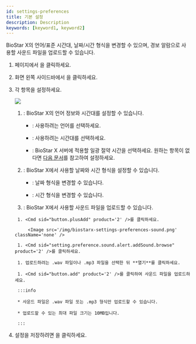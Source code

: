 ```yaml
---
id: settings-preferences
title: 기본 설정
description: Description
keywords: [keyword1, keyword2]
---
```


BioStar X의 언어/표준 시간대, 날짜/시간 형식을 변경할 수 있으며, 경보 알람으로 사용할 사운드 파일을 업로드할 수 있습니다.

1. <Cmd sid='shell.header.launcher' /> 페이지에서 <Cmd sid='shell.header.setting' />을 클릭하세요.

1. 화면 왼쪽 사이드바에서 <Cmd sid='common.preference' product='2' />을 클릭하세요.

1. 각 항목을 설정하세요.

    <Image src='/img/biostarx-settings-preferences.png' />

    <Calloutlists>

    1. <Cmd sid='preference.languageTimezone' product='2' />: BioStar X의 언어 정보와 시간대를 설정할 수 있습니다.

        * <Cmd sid='common.language' product='2' />: 사용하려는 언어를 선택하세요.

        * <Cmd sid='common.timeZone' product='2' />: 사용하려는 시간대를 선택하세요.

        * <Cmd sid='common.dst' product='2' />: BioStar X 서버에 적용할 일광 절약 시간을 선택하세요. 원하는 항목이 없다면 [다음 문서](#)를 참고하여 설정하세요.

    1. <Cmd sid="preference.dateTimeFormat" product='2' />: BioStar X에서 사용할 날짜와 시간 형식을 설정할 수 있습니다.

        * <Cmd sid="common.dateFormat" product='2' />: 날짜 형식을 변경할 수 있습니다.

        * <Cmd sid="common.timeFormat" product='2' />: 시간 형식을 변경할 수 있습니다.

    1. <Cmd sid="device.info.sound" product='2' />: BioStar X에서 사용할 사운드 파일을 업로드할 수 있습니다.

    </Calloutlists>

        1. <Cmd sid="button.plusAdd" product='2' />를 클릭하세요.

            <Image src='/img/biostarx-settings-preferences-sound.png' className='none' />

        1. <Cmd sid="setting.preference.sound.alert.addSound.browse" product='2' />를 클릭하세요. 

        1. 업로드하려는 .wav 파일이나 .mp3 파일을 선택한 뒤 **열기**를 클릭하세요. 

        1. <Cmd sid="button.add" product='2' />를 클릭하여 사운드 파일을 업로드하세요. 

        :::info

        * 사운드 파일은 .wav 파일 또는 .mp3 형식만 업로드할 수 있습니다.

        * 업로드할 수 있는 최대 파일 크기는 10MB입니다.

        :::

1. 설정을 저장하려면 <Cmd sid="button.apply" product='2' />을 클릭하세요.